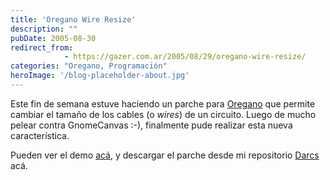 ```yaml
---
title: 'Oregano Wire Resize'
description: ""
pubDate: 2005-08-30
redirect_from: 
            - https://gazer.com.ar/2005/08/29/oregano-wire-resize/
categories: "Oregano, Programación"
heroImage: '/blog-placeholder-about.jpg'
---
```

Este fin de semana estuve haciendo un parche para [Oregano](http://oregano.gforge.lug.fi.uba.ar/) que permite cambiar el tamaño de los cables (o _wires_) de un circuito. Luego de mucho pelear contra GnomeCanvas :-), finalmente pude realizar esta nueva característica.

Pueden ver el demo [acá](/img/OreganoWireResize.html), y descargar el parche desde mi repositorio [Darcs](http://www.darcs.net/) acá.
